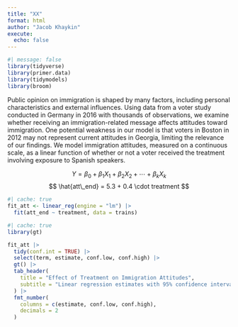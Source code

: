 ```yaml
---
title: "XX"
format: html
author: "Jacob Khaykin"
execute: 
  echo: false
---
```



```r
#| message: false
library(tidyverse)
library(primer.data)
library(tidymodels)
library(broom)
```
Public opinion on immigration is shaped by many factors, including personal characteristics and external influences. Using data from a voter study conducted in Germany in 2016 with thousands of observations, we examine whether receiving an immigration-related message affects attitudes toward immigration. One potential weakness in our model is that voters in Boston in 2012 may not represent current attitudes in Georgia, limiting the relevance of our findings. We model immigration attitudes, measured on a continuous scale, as a linear function of whether or not a voter received the treatment involving exposure to Spanish speakers.


$$
Y = \beta_0 + \beta_1 X_1 + \beta_2 X_2 + \cdots + \beta_k X_k
$$
$$
\hat{att\_end} = 5.3 + 0.4 \cdot treatment
$$

```r
#| cache: true
fit_att <- linear_reg(engine = "lm") |>
  fit(att_end ~ treatment, data = trains)
```

```r
#| cache: true
library(gt)

fit_att |>
  tidy(conf.int = TRUE) |>
  select(term, estimate, conf.low, conf.high) |>
  gt() |>
  tab_header(
    title = "Effect of Treatment on Immigration Attitudes",
    subtitle = "Linear regression estimates with 95% confidence intervals"
  ) |>
  fmt_number(
    columns = c(estimate, conf.low, conf.high),
    decimals = 2
  )

```

